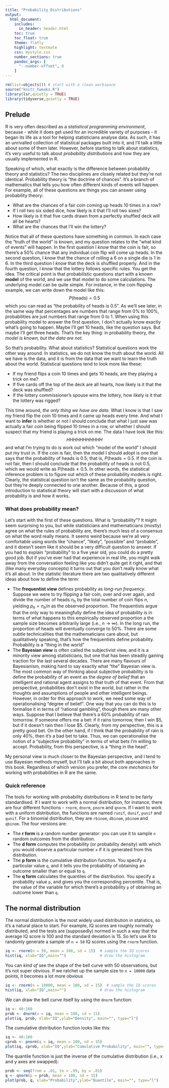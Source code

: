 ```yaml
---
title: "Probability Distributions"
output:
  html_document:
    includes:
      in_header: header.html    
    toc: true
    toc_float: true
    theme: flatly
    highlight: textmate
    css: mystyle.css
    number_sections: true
    pandoc_args: [
      "--number-offset", 0
    ]
---
```


```r
rm(list=objects()) # start with a clean workspace
source("knitr_tweaks.R")
library(lsr,quietly = TRUE)
library(tidyverse,quietly = TRUE)
```


## Prelude

R is very often described as a *statistical programming environment*, because - while it does get used for an incredible variety of purposes - it began its life as a tool for helping statisticians analyse data. As such, it has an unrivalled collection of statistical packages built into it, and I'll talk a little about some of them later. However, before starting to talk about statistics, it's very useful to talk about *probability distributions* and how they are usually implemented in R. 

Speaking of which, what exactly is the difference between probability theory and statistics? The two disciplines are closely related but they’re not identical. Probability theory is “the doctrine of chances”. It’s a branch of mathematics that tells you how often different kinds of events will happen. For example, all of these questions are things you can answer using probability theory:

- What are the chances of a fair coin coming up heads 10 times in a row?
- If I roll two six sided dice, how likely is it that I’ll roll two sixes?
- How likely is it that five cards drawn from a perfectly shuffled deck will all be hearts? 
- What are the chances that I’ll win the lottery?

Notice that all of these questions have something in common. In each case the “truth of the world” is known, and my question relates to the “what kind of events” will happen. In the first question I *know* that the coin is fair, so there’s a 50% chance that any individual coin flip will come up heads. In the second question, I *know* that the chance of rolling a 6 on a single die is 1 in 6. In the third question I *know* that the deck is shuffled properly. And in the fourth question, I *know* that the lottery follows specific rules. You get the idea. The critical point is that probabilistic questions start with a known **model** of the world, and we use that model to do some calculations. The underlying model can be quite simple. For instance, in the coin flipping example, we can write down the model like this:
$$
P(\mbox{heads}) = 0.5
$$
which you can read as “the probability of heads is 0.5”. As we’ll see later, in the same way that percentages are numbers that range from 0% to 100%, probabilities are just numbers that range from 0 to 1. When using this probability model to answer the first question, I don’t actually know exactly what’s going to happen. Maybe I’ll get 10 heads, like the question says. But maybe I’ll get three heads. That’s the key thing: in probability theory, *the model is known, but the data are not.*

So that’s probability. What about statistics? Statistical questions work the other way around. In statistics, we do not know the truth about the world. All we have is the data, and it is from the data that we want to learn the truth about the world. Statistical questions tend to look more like these:

- If my friend flips a coin 10 times and gets 10 heads, are they playing a trick on me?
- If five cards off the top of the deck are all hearts, how likely is it that the deck was shuffled?
- If the lottery commissioner’s spouse wins the lottery, how likely is it that the lottery was rigged?

This time around, *the only thing we have are data*. What I know is that I saw my friend flip the coin 10 times and it came up heads every time. And what I want to **infer** is whether or not I should conclude that what I just saw was actually a fair coin being flipped 10 times in a row, or whether I should suspect that my friend is playing a trick on me. The data I have look like this:
$$
HHHHHHHHHHH
$$
and what I’m trying to do is work out which “model of the world” I should put my trust in. If the coin is fair, then the model I should adopt is one that says that the probability of heads is 0.5; that is, $P(\mbox{heads} = 0.5$. If the coin is not fair, then I should conclude that the probability of heads is not 0.5, which we would write as $P(\mbox{heads} \neq 0.5$. In other words, the statistical inference problem is to figure out which of these probability models is right. Clearly, the statistical question isn’t the same as the probability question, but they’re deeply connected to one another. Because of this, a good introduction to statistical theory will start with a discussion of what probability is and how it works.

### What does probability mean?

Let’s start with the first of these questions. What is “probability”? It might seem surprising to you, but while statisticians and mathematicians (mostly) agree on what the rules of probability are, there’s much less of a consensus on what the word really means. It seems weird because we’re all very comfortable using words like “chance”, “likely”, “possible” and “probable”, and it doesn’t seem like it should be a very difficult question to answer. If you had to explain “probability” to a five year old, you could do a pretty good job. But if you’ve ever had that experience in real life, you might walk away from the conversation feeling like you didn’t quite get it right, and that (like many everyday concepts) it turns out that you don’t really know what it’s all about. In the statistic literature there are two qualitatively different ideas about how to define the term:

- The **frequentist view ** defines probability as *long-run frequency*. Suppose we were to try flipping a fair coin, over and over again, and divide the number of heads $n_h$ by the total number of coin flips $n$, yielding $p_h = n_h/n$ as the observed proportion. The frequentists argue that the only way to meaningfully define the idea of probability is in terms of what happens to this empirically observed proportion a the sample size becomes arbitrarily large (i.e., $n \rightarrow \infty$). In the long run, the proportion of heads will eventually converge to 50%. There are some subtle technicalities that the mathematicians care about, but qualitatively speaking, that’s how the frequentists define probability. Probability is a "thing in the world"
- The **Bayesian view**  is often called the subjectivist view, and it is a minority view among statisticians, but one that has been steadily gaining traction for the last several decades. There are many flavours of Bayesianism, making hard to say exactly what “the” Bayesian view is. The most common way of thinking about subjective probability is to define the probability of an event as the *degree of belief* that an intelligent and rational agent assigns to that truth of that event. From that perspective, probabilities don’t exist in the world, but rather in the thoughts and assumptions of people and other intelligent beings. However, in order for this approach to work, we need some way of operationalising “degree of belief”. One way that you can do this is to formalise it in terms of “rational gambling”, though there are many other ways. Suppose that I believe that there’s a 60% probability of rain tomorrow. If someone offers me a bet: if it rains tomorrow, then I win \$5, but if it doesn’t rain then I lose \$5. Clearly, from my perspective, this is a pretty good bet. On the other hand, if I think that the probability of rain is only 40%, then it’s a bad bet to take. Thus, we can operationalise the notion of a “subjective probability” in terms of what bets I’m willing to accept. Probability, from this perspective, is a "thing in the head".

My personal view is much closer to the Bayesian perspective, and I tend to use Bayesian methods myself, but I'll talk a bit about both approaches in this book. Regardless of which version you prefer, the core *mechanics* for working with probabilities in R are the same.

### Quick reference

The tools for working with probability distributions in R tend to be fairly standardised. If I want to work with a normal distribution, for instance, there are four different functions - `rnorm`, `dnorm`, `pnorm` and `qnorm`. If I want to work with a uniform distribution, the functions are named `runif`, `dunif`, `punif` and `qunif`. For a binomial distribution, they are `rbinom`, `dbinom`, `pbinom` and `qbinom`. The four versions are:


- The **r form** is a random number generator: you can use it to sample `n` random outcomes from the distribution.
- The **d form** computes the probability (or probability density) with which you would observe a particular number `x` if it is generated from this distribution. 
- The **p form** is the cumulative distribution function. You specify a particular value `q`, and it tells you the probability of obtaining an outcome smaller than or equal to `q`.
- The **q form** calculates the quantiles of the distribution. You specify a probability value `p`, and gives you the corresponding percentile. That is, the value of the variable for which there’s a probability `p` of obtaining an outcome lower than `q`.

## The normal distribution 

The normal distribution is the most widely used distribution in statistics, so it's a natural place to start. For example, IQ scores are roughly normally distributed, and the tests are 
(supposedly) normed in such a way that the average IQ score is 100 and the standard deviation is 15. So let's use R to randomly generate a sample of `n = 50` IQ scores using the `rnorm` function.
```r
iq <- rnorm(n = 50, mean = 100, sd = 15)  # sample the IQ scores
hist(iq, xlab="IQ",main="")               # draw the histogram
```

You can *kind of* see the shape of the bell curve with 50 observations, but it's not super obvious. If we ratchet up the sample size to `n = 10000` data points, it becomes a lot more obvious
```r
iq <- rnorm(n = 10000, mean = 100, sd = 15)  # sample the IQ scores
hist(iq, xlab="IQ",main="")               # draw the histogram
```

We can draw the bell curve itself by using the `dnorm` function:
```r
iq <- 40:160
prob <- dnorm(x = iq, mean = 100, sd = 15)
plot(iq, prob, xlab="IQ",ylab="Density", main="", type="l")
```

The cumulative distribution function looks like this:
```r
iq <- 40:160
cprob <- pnorm(q = iq, mean = 100, sd = 15)
plot(iq, cprob, xlab="IQ",ylab="Cumulative Probability", main="", type="l")
```

The quantile function is just the inverse of the cumulative distribution (i.e., x and y axes are swapped):
```r
prob <- seq(from = .01, to = .99, by = .01)
q <- qnorm(p = prob, mean = 100, sd = 15)
plot(prob, q, xlab="Probability",ylab="Quantile", main="", type="l")
```



